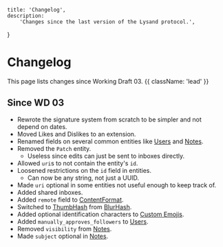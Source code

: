     title: 'Changelog',
    description:
        'Changes since the last version of the Lysand protocol.',
}

# Changelog

This page lists changes since Working Draft 03. {{ className: 'lead' }}

## Since WD 03

- Rewrote the signature system from scratch to be simpler and not depend on dates.
- Moved Likes and Dislikes to an extension.
- Renamed fields on several common entities like [Users](/entities/users) and [Notes](/entities/notes).
- Removed the `Patch` entity.
  - Useless since edits can just be sent to inboxes directly.
- Allowed `uri`s to not contain the entity's `id`.
- Loosened restrictions on the `id` field in entities.
  - Can now be any string, not just a UUID.
- Made `uri` optional in some entities not useful enough to keep track of.
- Added shared inboxes.
- Added `remote` field to [ContentFormat](/structures/content-format).
- Switched to [ThumbHash](https://evanw.github.io/thumbhash/) from [BlurHash](https://blurha.sh/).
- Added optional identification characters to [Custom Emojis](/structures/emoji).
- Added `manually_approves_followers` to [Users](/entities/users).
- Removed `visibility` from [Notes](/entities/notes).
- Made `subject` optional in [Notes](/entities/notes).